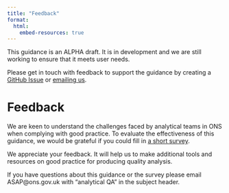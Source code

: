 ```yaml
---
title: "Feedback"
format:
  html:
    embed-resources: true
---
```


::: {.callout-note collapse="false"}
This guidance is an ALPHA draft. It is in development and we are still working to ensure that it meets user needs.

Please get in touch with feedback to support the guidance by creating a [GitHub Issue](https://github.com/best-practice-and-impact/analysis_project_documentation/issues) or [emailing us](mailto:ASAP@ons.gov.uk).
:::

# Feedback 

We are keen to understand the challenges faced by analytical teams in ONS when complying with good practice. To evaluate the effectiveness of this guidance, we would be grateful if you could fill in [a short survey](https://forms.office.com/e/ya2ZzRbGHM).  

We appreciate your feedback. It will help us to make additional tools and resources on good practice for producing quality analysis.

If you have questions about this guidance or the survey please email ASAP@ons.gov.uk with "analytical QA" in the subject header.